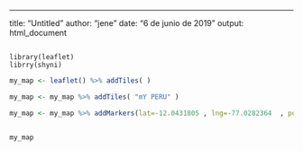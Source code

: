 ---
title: "Untitled"
author: "jene"
date: "6 de junio de 2019"
output: html_document

```

library(leaflet)
librry(shyni)
```



```r

my_map <- leaflet() %>% addTiles( ) 

my_map <- my_map %>% addTiles( "mY PERU" ) 

my_map <- my_map %>% addMarkers(lat=-12.0431805 , lng=-77.0282364  , popup="MAPA DEL PERU")


my_map

```
